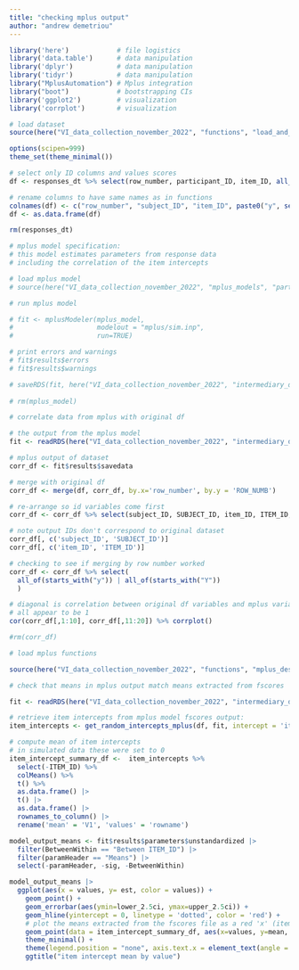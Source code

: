 ```yaml
---
title: "checking mplus output"
author: "andrew demetriou"
---
```


```r
library('here')            # file logistics
library('data.table')      # data manipulation
library('dplyr')           # data manipulation
library('tidyr')           # data manipulation
library("MplusAutomation") # Mplus integration
library("boot")            # bootstrapping CIs
library('ggplot2')         # visualization
library('corrplot')        # visualization

# load dataset
source(here("VI_data_collection_november_2022", "functions", "load_and_format_data_1.0.R"))

options(scipen=999)
theme_set(theme_minimal())
```


```r
# select only ID columns and values scores
df <- responses_dt %>% select(row_number, participant_ID, item_ID, all_of(values))

# rename columns to have same names as in functions
colnames(df) <- c("row_number", "subject_ID", "item_ID", paste0("y", seq(1, 10)))
df <- as.data.frame(df)

rm(responses_dt)
```


```r
# mplus model specification:
# this model estimates parameters from response data 
# including the correlation of the item intercepts

# load mplus model
# source(here("VI_data_collection_november_2022", "mplus_models", "participant_model_1.0.R"))

# run mplus model

# fit <- mplusModeler(mplus_model, 
#                     modelout = "mplus/sim.inp", 
#                     run=TRUE)

# print errors and warnings
# fit$results$errors
# fit$results$warnings

# saveRDS(fit, here("VI_data_collection_november_2022", "intermediary_data", "participant_model_1.0.RDS"))
 
# rm(mplus_model)
```


```r
# correlate data from mplus with original df

# the output from the mplus model
fit <- readRDS(here("VI_data_collection_november_2022", "intermediary_data", "participant_model_1.0.RDS"))

# mplus output of dataset
corr_df <- fit$results$savedata

# merge with original df
corr_df <- merge(df, corr_df, by.x='row_number', by.y = 'ROW_NUMB')

# re-arrange so id variables come first
corr_df <- corr_df %>% select(subject_ID, SUBJECT_ID, item_ID, ITEM_ID, all_of(everything()))

# note output IDs don't correspond to original dataset
corr_df[, c('subject_ID', 'SUBJECT_ID')]
corr_df[, c('item_ID', 'ITEM_ID')]

# checking to see if merging by row number worked
corr_df <- corr_df %>% select(
  all_of(starts_with("y")) | all_of(starts_with("Y"))
  )

# diagonal is correlation between original df variables and mplus variables
# all appear to be 1
cor(corr_df[,1:10], corr_df[,11:20]) %>% corrplot()

#rm(corr_df)
```

```r
# load mplus functions

source(here("VI_data_collection_november_2022", "functions", "mplus_descriptives_function_1.6.R"))

```



```r
# check that means in mplus output match means extracted from fscores

fit <- readRDS(here("VI_data_collection_november_2022", "intermediary_data", "participant_model_1.0.RDS"))

# retrieve item intercepts from mplus model fscores output:
item_intercepts <- get_random_intercepts_mplus(df, fit, intercept = 'item_ID')

# compute mean of item intercepts
# in simulated data these were set to 0
item_intercept_summary_df <-  item_intercepts %>%
  select(-ITEM_ID) %>%
  colMeans() %>%
  t() %>%
  as.data.frame() |>
  t() |>
  as.data.frame() |>
  rownames_to_column() |>
  rename('mean' = 'V1', 'values' = 'rowname') 

model_output_means <- fit$results$parameters$unstandardized |>
  filter(BetweenWithin == "Between ITEM_ID") |>
  filter(paramHeader == "Means") |>
  select(-paramHeader, -sig, -BetweenWithin)

model_output_means |> 
  ggplot(aes(x = values, y= est, color = values)) +
    geom_point() +
    geom_errorbar(aes(ymin=lower_2.5ci, ymax=upper_2.5ci)) + 
    geom_hline(yintercept = 0, linetype = 'dotted', color = 'red') +
    # plot the means extracted from the fscores file as a red 'x' (item_intercepts_summary_df)
    geom_point(data = item_intercept_summary_df, aes(x=values, y=mean, color = "red"), shape = 4, size = 4) +
    theme_minimal() +
    theme(legend.position = "none", axis.text.x = element_text(angle = 45)) +
    ggtitle("item intercept mean by value")
```